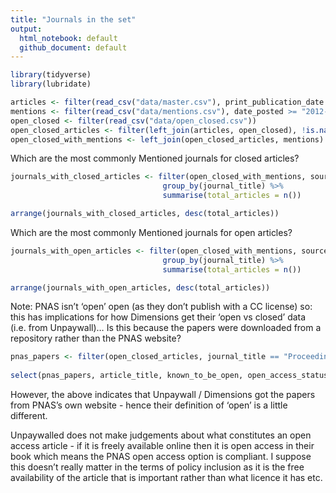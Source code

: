 ```yaml
---
title: "Journals in the set"
output: 
  html_notebook: default
  github_document: default
---
```


```r
library(tidyverse)
library(lubridate)

articles <- filter(read_csv("data/master.csv"), print_publication_date >= '2013-01-01')
mentions <- filter(read_csv("data/mentions.csv"), date_posted >= "2012-06-30")
open_closed <- filter(read_csv("data/open_closed.csv"))
open_closed_articles <- filter(left_join(articles, open_closed), !is.na(known_to_be_open))
open_closed_with_mentions <- left_join(open_closed_articles, mentions)
```

Which are the most commonly Mentioned journals for closed articles?

```r

journals_with_closed_articles <- filter(open_closed_with_mentions, source == 'policy', known_to_be_open == 'FALSE') %>%
                                  group_by(journal_title) %>%
                                  summarise(total_articles = n())

arrange(journals_with_closed_articles, desc(total_articles))

```

Which are the most commonly Mentioned journals for open articles?

```r

journals_with_open_articles <- filter(open_closed_with_mentions, source == 'policy', known_to_be_open == 'TRUE') %>%
                                  group_by(journal_title) %>%
                                  summarise(total_articles = n())

arrange(journals_with_open_articles, desc(total_articles))

```

Note: PNAS isn't 'open' open (as they don't publish with a CC license) so: this has implications for how Dimensions get their 'open vs closed' data (i.e. from Unpaywall)... Is this because the papers were downloaded from a repository rather than the PNAS website?

```r

pnas_papers <- filter(open_closed_articles, journal_title == "Proceedings of the National Academy of Sciences of the United States of America")
                
select(pnas_papers, article_title, known_to_be_open, open_access_status)

```

However, the above indicates that Unpaywall / Dimensions got the papers from PNAS's own website - hence their definition of 'open' is a little different.

Unpaywalled does not make judgements about what constitutes an open access article - if it is freely available online then it is open access in their book which means the PNAS open access option is compliant. I suppose this doesn't really matter in the terms of policy inclusion as it is the free availability of the article that is important rather than what licence it has etc.



